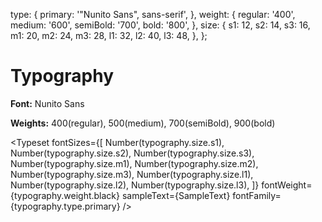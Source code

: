 
<Meta title="Typography" />

  type: {
    primary: '"Nunito Sans", sans-serif',
  },
  weight: {
    regular: '400',
    medium: '600',
    semiBold: '700',
    bold: '800',
  },
  size: {
    s1: 12,
    s2: 14,
    s3: 16,
    m1: 20,
    m2: 24,
    m3: 28,
    l1: 32,
    l2: 40,
    l3: 48,
  },
};


# Typography

**Font:** Nunito Sans

**Weights:** 400(regular), 500(medium), 700(semiBold), 900(bold)

<Typeset
  fontSizes={[
    Number(typography.size.s1),
    Number(typography.size.s2),
    Number(typography.size.s3),
    Number(typography.size.m1),
    Number(typography.size.m2),
    Number(typography.size.m3),
    Number(typography.size.l1),
    Number(typography.size.l2),
    Number(typography.size.l3),
  ]}
  fontWeight={typography.weight.black}
  sampleText={SampleText}
  fontFamily={typography.type.primary}
/>
